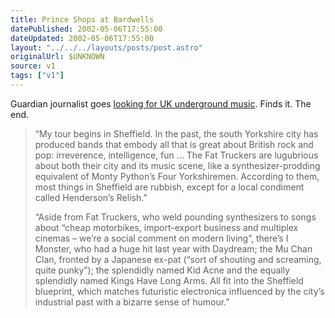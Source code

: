 ```yaml
---
title: Prince Shops at Bardwells
datePublished: 2002-05-06T17:55:00
dateUpdated: 2002-05-06T17:55:00
layout: "../../../layouts/posts/post.astro"
originalUrl: $UNKNOWN
source: v1
tags: ["v1"]
---
```


Guardian journalist goes [looking for UK underground music][1]. Finds it. The end.

> &#8220;My tour begins in Sheffield. In the past, the south Yorkshire city has produced bands that embody all that is great about British rock and pop: irreverence, intelligence, fun &#8230; The Fat Truckers are lugubrious about both their city and its music scene, like a synthesizer-prodding equivalent of Monty Python&#8217;s Four Yorkshiremen. According to them, most things in Sheffield are rubbish, except for a local condiment called Henderson&#8217;s Relish.&#8221;
>
> &#8220;Aside from Fat Truckers, who weld pounding synthesizers to songs about &#8220;cheap motorbikes, import-export business and multiplex cinemas &#8211; we&#8217;re a social comment on modern living&#8221;, there&#8217;s I Monster, who had a huge hit last year with Daydream; the Mu Chan Clan, fronted by a Japanese ex-pat (&#8220;sort of shouting and screaming, quite punky&#8221;); the splendidly named Kid Acne and the equally splendidly named Kings Have Long Arms. All fit into the Sheffield blueprint, which matches futuristic electronica influenced by the city&#8217;s industrial past with a bizarre sense of humour.&#8221;

[1]: http://www.guardian.co.uk/Archive/Article/0,4273,4405698,00.html "The Guardian: The way we listen now"

